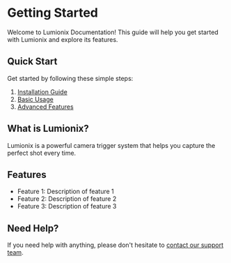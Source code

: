 # Getting Started

Welcome to Lumionix Documentation! This guide will help you get started with Lumionix and explore its features.

## Quick Start

Get started by following these simple steps:

1. [Installation Guide](/docs/installation)
2. [Basic Usage](/docs/guides/basic-usage)
3. [Advanced Features](/docs/guides/advanced-features)

## What is Lumionix?

Lumionix is a powerful camera trigger system that helps you capture the perfect shot every time.

## Features

- Feature 1: Description of feature 1
- Feature 2: Description of feature 2
- Feature 3: Description of feature 3

## Need Help?

If you need help with anything, please don't hesitate to [contact our support team](mailto:support@lumionix.com).
